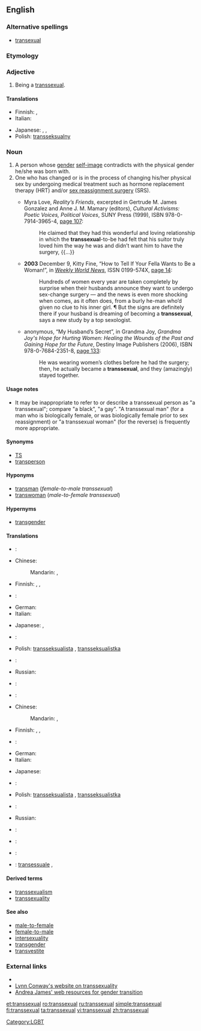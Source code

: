 ==English==

===Alternative spellings===
* [[transexual]]

===Etymology===
{{prefix|trans|sexual}}

[[Category:LGBT]]

===Adjective===
{{en-adj}}

# {{context|of a person}} Being a [[#Noun|transsexual]].

====Translations====
{{trans-top|being a transsexual}}
* Finnish: {{t-|fi|transseksuaalinen}},  {{t+|fi|transsukupuolinen}}
* Italian: {{t+|it|transessuale|m}}
{{trans-mid}}
* Japanese: {{t|ja|sc=Jpan|性同一性障害|alt=性同一性障害の|tr=[[せいどういつせいしょうがいの]], sē-dōitsusē-shōgai no}}, {{t|ja|sc=Jpan|性別移行|alt=性別移行の|tr=[[せいべついこうの]], sēbetsu-ikō no}}, {{t|ja|sc=Jpan|性転換|alt=性転換の|tr=[[せいてんかんの]], sē-tenkan no}}
* Polish: [[transseksualny]] {{m}}
{{trans-bottom}}

===Noun===
{{en-noun}}

# A person whose [[gender]] [[self-image]] contradicts with the physical gender he/she was born with.
# One who has changed or is in the process of changing his/her physical sex by undergoing medical treatment such as hormone replacement therapy (HRT) and/or [[sex reassignment surgery]] (SRS).
#* {{ante|1998}} Myra Love, ''Reality’s Friends'', excerpted in Gertrude M. James Gonzalez and Anne J. M. Mamary (editors), ''Cultural Activisms: Poetic Voices, Political Voices'', SUNY Press (1999), ISBN 978-0-7914-3965-4, [http://books.google.com/books?id=BDboCztcUoIC&pg=PA107&dq=transsexual page 107]:
#*: He claimed that they had this wonderful and loving relationship in which the '''transsexual'''-to-be had felt that his suitor truly loved him the way he was and didn’t want him to have the surgery, {{...}}
#* '''2003''' December 9, Kitty Fine, “How to Tell If Your Fella Wants to Be a Woman!”, in ''[[w:Weekly World News|Weekly World News]]'', ISSN 0199-574X, [http://books.google.com/books?id=KPMDAAAAMBAJ&pg=PA14&dq=transsexual page 14]:
#*: Hundreds of women every year are taken completely by surprise when their husbands announce they want to undergo sex-change surgery — and the news is even more shocking when comes, as it often does, from a burly he-man who’d given no clue to his inner girl. ¶ But the signs are definitely there if your husband is dreaming of becoming a '''transsexual''', says a new study by a top sexologist.
#* {{ante|2006}} anonymous, “My Husband’s Secret”, in Grandma Joy, ''Grandma Joy's Hope for Hurting Women: Healing the Wounds of the Past and Gaining Hope for the Future'', Destiny Image Publishers (2006), ISBN 978-0-7684-2351-8, [http://books.google.com/books?id=sitDp-3kf6wC&pg=PA133&dq=transsexual page 133]:
#*: He was wearing women’s clothes before he had the surgery; then, he actually became a '''transsexual''', and they (amazingly) stayed together.

====Usage notes====
* It may be inappropriate to refer to or describe a transsexual person as "a transsexual"; compare "a black", "a gay". "A transsexual man" (for a man who is biologically female, or was biologically female prior to sex reassignment) or "a transsexual woman" (for the reverse) is frequently more appropriate.

====Synonyms====
* [[TS]]
* [[transperson]]

====Hyponyms====
* [[transman]] (''female-to-male transsexual'')
* [[transwoman]]  (''male-to-female transsexual'')

====Hypernyms====
* [[transgender]]

====Translations====
{{trans-top|person with contradicting sexual self-image}}
* {{trreq|Arabic}}:
* Chinese:
*: Mandarin: {{t-|cmn|變性者|sc=Hani}}, {{t-|cmn|变性者|tr=biànxìngzhě|sc=Hani}}
* Finnish: {{t+|fi|transseksuaali}}, {{t+|fi|transsukupuolinen}}, {{t+|fi|transu}}
* {{trreq|French}}:
* German: {{t|de|Transsexuelle|f}}
* Italian: {{t+|it|transessuale|m}}
{{trans-mid}}
* Japanese: {{t|ja|sc=Jpan|性同一性障害者|tr=[[せいどういつせいしょうがいしゃ]], sē-dōitsusē-shōgai-sha}}, {{t|ja|sc=Jpan|性別移行者|tr=[[せいべついこうしゃ]], sēbetsu-ikō-sha}}
* {{trreq|Korean}}:
* Polish: [[transseksualista]] {{m}}, [[transseksualistka]] {{f}}
* {{trreq|Portuguese}}:
* Russian: {{t|ru|транссексуал|m|tr=transseksuál}}
* {{trreq|Spanish}}:
{{trans-bottom}}

{{trans-top|person who has changed his/her sex}}
* {{trreq|Arabic}}:
* Chinese:
*: Mandarin: {{t-|cmn|變性者|sc=Hani}}, {{t-|cmn|变性者|tr=biànxìngzhě|sc=Hani}}
* Finnish: {{t+|fi|transseksuaali}}, {{t+|fi|transsukupuolinen}}, {{t+|fi|transu}}
* {{trreq|French}}:
* German: {{t|de|Transsexuelle|f}}
* Italian: {{t+|it|transessuale|m}}
{{trans-mid}}
* Japanese: {{t|ja|sc=Jpan|性転換者|tr=[[せいてんかんしゃ]], sē-tenkan-sha}}
* {{trreq|Korean}}:
* Polish: [[transseksualista]] {{m}}, [[transseksualistka]] {{f}}
* {{trreq|Portuguese}}:
* Russian: {{t|ru|транссексуал|m|tr=transseksuál}}
* {{trreq|Spanish}}:
{{trans-bottom}}

{{checktrans-top}}
* {{ttbc|French}}: {{t|fr|transsexuel|m}}
* {{ttbc|German}}: {{t|de|Transsexuell|m}}
{{trans-mid}}
* {{ttbc|Italian}}: [[transessuale]] {{m}},{{f}}
{{trans-bottom}}

====Derived terms====
* [[transsexualism]]
* [[transsexuality]]

====See also====
* [[male-to-female]]
* [[female-to-male]]
* [[intersexuality]]
* [[transgender]]
* [[transvestite]]

===External links===
* {{projectlink|pedia|Transsexualism}}
* [http://ai.eecs.umich.edu/people/conway/conway.html Lynn Conway's website on transsexuality]
* [http://www.tsroadmap.com Andrea James' web resources for gender transition]

[[et:transsexual]]
[[ro:transsexual]]
[[ru:transsexual]]
[[simple:transsexual]]
[[fi:transsexual]]
[[ta:transsexual]]
[[vi:transsexual]]
[[zh:transsexual]]